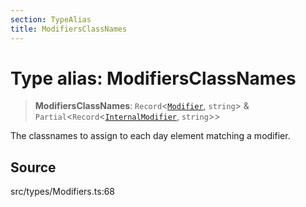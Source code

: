 ```yaml
---
section: TypeAlias
title: ModifiersClassNames
---
```


# Type alias: ModifiersClassNames

> **ModifiersClassNames**: `Record`\<[`Modifier`](/api/latest/type-aliases/Modifier.mdx), `string`\> & `Partial`\<`Record`\<[`InternalModifier`](/api/latest/enumerations/InternalModifier.mdx), `string`\>\>

The classnames to assign to each day element matching a modifier.

## Source

src/types/Modifiers.ts:68
